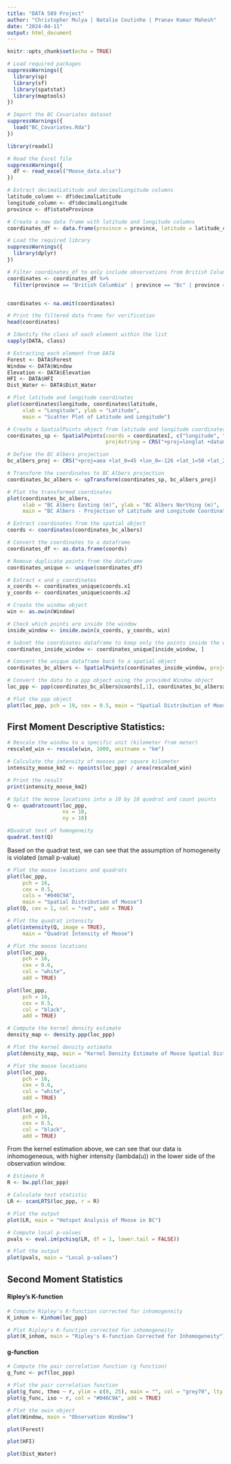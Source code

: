 ```yaml
---
title: "DATA 589 Project"
author: "Christopher Mulya | Natalie Coutinho | Pranav Kumar Mahesh"
date: "2024-04-11"
output: html_document
---
```


```r
knitr::opts_chunk$set(echo = TRUE)
```

```r
# Load required packages
suppressWarnings({
  library(sp)
  library(sf)
  library(spatstat)
  library(maptools)
})

# Import the BC Covariates dataset
suppressWarnings({
  load("BC_Covariates.Rda")
})

library(readxl)

# Read the Excel file
suppressWarnings({
  df <- read_excel("Moose_data.xlsx")
})

# Extract decimalLatitude and decimalLongitude columns
latitude_column <- df$decimalLatitude
longitude_column <- df$decimalLongitude
province <- df$stateProvince

# Create a new data frame with latitude and longitude columns
coordinates_df <- data.frame(province = province, latitude = latitude_column, longitude = longitude_column)

# Load the required library
suppressWarnings({
  library(dplyr)
})

# Filter coordinates_df to only include observations from British Columbia (BC)
coordinates <- coordinates_df %>%
  filter(province == "British Columbia" | province == "Bc" | province == "Canada - British Columbia (BC)")


coordinates <- na.omit(coordinates)

# Print the filtered data frame for verification
head(coordinates)
```

```r
# Identify the class of each element within the list
sapply(DATA, class)
```

```r
# Extracting each element from DATA
Forest <- DATA$Forest
Window <- DATA$Window
Elevation <- DATA$Elevation
HFI <- DATA$HFI
Dist_Water <- DATA$Dist_Water
```

```r
# Plot latitude and longitude coordinates
plot(coordinates$longitude, coordinates$latitude, 
     xlab = "Longitude", ylab = "Latitude",
     main = "Scatter Plot of Latitude and Longitude")
```


```r
# Create a SpatialPoints object from latitude and longitude coordinates
coordinates_sp <- SpatialPoints(coords = coordinates[, c("longitude", "latitude")], 
                                proj4string = CRS("+proj=longlat +datum=WGS84"))

# Define the BC Albers projection
bc_albers_proj <- CRS("+proj=aea +lat_0=45 +lon_0=-126 +lat_1=50 +lat_2=58.5 +x_0=1000000 +y_0=0 +datum=NAD83 +units=m +no_defs")

# Transform the coordinates to BC Albers projection
coordinates_bc_albers <- spTransform(coordinates_sp, bc_albers_proj)

# Plot the transformed coordinates
plot(coordinates_bc_albers, 
     xlab = "BC Albers Easting (m)", ylab = "BC Albers Northing (m)",
     main = "BC Albers - Projection of Latitude and Longitude Coordinates")
```

```r
# Extract coordinates from the spatial object
coords <- coordinates(coordinates_bc_albers)

# Convert the coordinates to a dataframe
coordinates_df <- as.data.frame(coords)

# Remove duplicate points from the dataframe
coordinates_unique <- unique(coordinates_df)

# Extract x and y coordinates
x_coords <- coordinates_unique$coords.x1
y_coords <- coordinates_unique$coords.x2

# Create the window object
win <- as.owin(Window)

# Check which points are inside the window
inside_window <- inside.owin(x_coords, y_coords, win)

# Subset the coordinates dataframe to keep only the points inside the window
coordinates_inside_window <- coordinates_unique[inside_window, ]

# Convert the unique dataframe back to a spatial object
coordinates_bc_albers <- SpatialPoints(coordinates_inside_window, proj4string = CRS(proj4string(coordinates_bc_albers)))
```

```r
# Convert the data to a ppp object using the provided Window object
loc_ppp <- ppp(coordinates_bc_albers@coords[,1], coordinates_bc_albers@coords[,2], window = win)

# Plot the ppp object
plot(loc_ppp, pch = 19, cex = 0.5, main = "Spatial Distribution of Moose")
```
## First Moment Descriptive Statistics:

```r
# Rescale the window to a specific unit (kilometer from meter)
rescaled_win <- rescale(win, 1000, unitname = "km") 

# Calculate the intensity of mooses per square kilometer
intensity_moose_km2 <- npoints(loc_ppp) / area(rescaled_win)

# Print the result
print(intensity_moose_km2)
```

```r
# Split the moose locations into a 10 by 10 quadrat and count points
Q <- quadratcount(loc_ppp,
                  nx = 10,
                  ny = 10)

#Quadrat test of homogeneity 
quadrat.test(Q)
```
Based on the quadrat test, we can see that the assumption of homogeneity is violated (small p-value)

```r
# Plot the moose locations and quadrats
plot(loc_ppp,
     pch = 16,
     cex = 0.5,
     cols = "#046C9A",
     main = "Spatial Distribution of Moose")
plot(Q, cex = 1, col = "red", add = TRUE)
```
```r
# Plot the quadrat intensity
plot(intensity(Q, image = TRUE),
     main = "Quadrat Intensity of Moose")

# Plot the moose locations
plot(loc_ppp,
     pch = 16,
     cex = 0.6,
     col = "white",
     add = TRUE)

plot(loc_ppp,
     pch = 16,
     cex = 0.5,
     col = "black",
     add = TRUE)
```

```r
# Compute the kernel density estimate
density_map <- density.ppp(loc_ppp)

# Plot the kernel density estimate
plot(density_map, main = "Kernel Density Estimate of Moose Spatial Distribution")

# Plot the moose locations
plot(loc_ppp,
     pch = 16,
     cex = 0.6,
     col = "white",
     add = TRUE)

plot(loc_ppp,
     pch = 16,
     cex = 0.5,
     col = "black",
     add = TRUE)
```
From the kernel estimation above, we can see that our data is inhomogeneous, with higher intensity (lambda(u)) in the lower side of the observation window.

```r
# Estimate R
R <- bw.ppl(loc_ppp)

# Calculate test statistic
LR <- scanLRTS(loc_ppp, r = R)

# Plot the output 
plot(LR, main = "Hotspot Analysis of Moose in BC")
```
```r
# Compute local p-values
pvals <- eval.im(pchisq(LR, df = 1, lower.tail = FALSE))

# Plot the output
plot(pvals, main = "Local p-values")
```


## Second Moment Statistics

#### Ripley's K-function
```r
# Compute Ripley's K-function corrected for inhomogeneity
K_inhom <- Kinhom(loc_ppp)

# Plot Ripley's K-function corrected for inhomogeneity
plot(K_inhom, main = "Ripley's K-function Corrected for Inhomogeneity")
```
#### g-function
```r
# Compute the pair correlation function (g function)
g_func <- pcf(loc_ppp)

# Plot the pair correlation function
plot(g_func, theo ~ r, ylim = c(0, 25), main = "", col = "grey70", lty = "dashed")
plot(g_func, iso ~ r, col = "#046C9A", add = TRUE)
```


```r
# Plot the owin object
plot(Window, main = "Observation Window")
```
```r
plot(Forest)
```

```r
plot(HFI)
```
```r
plot(Dist_Water)
```

